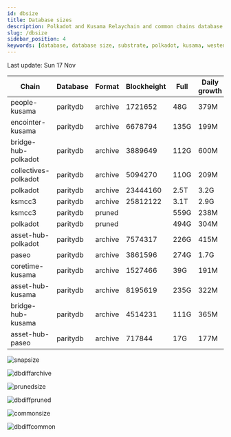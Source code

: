 ```yaml
---
id: dbsize
title: Database sizes
description: Polkadot and Kusama Relaychain and common chains database sizes
slug: /dbsize
sidebar_position: 4
keywords: [database, database size, substrate, polkadot, kusama, westend]
---
```



Last update: Sun 17 Nov

| Chain    | Database   | Format | Blockheight | Full         | Daily growth |
| ------------------------| ----------- | -------- | ------- | ---------- | ----- | 
| people-kusama | paritydb | archive | 1721652 | 48G | 379M |
| encointer-kusama | paritydb | archive | 6678794 | 135G | 199M |
| bridge-hub-polkadot | paritydb | archive | 3889649 | 112G | 600M |
| collectives-polkadot | paritydb | archive | 5094270 | 110G | 209M |
| polkadot | paritydb | archive | 23444160 | 2.5T | 3.2G |
| ksmcc3 | paritydb | archive | 25812122 | 3.1T | 2.9G |
| ksmcc3 | paritydb | pruned |  | 559G | 238M |
| polkadot | paritydb | pruned |  | 494G | 304M |
| asset-hub-polkadot | paritydb | archive | 7574317 | 226G | 415M |
| paseo | paritydb | archive | 3861596 | 274G | 1.7G |
| coretime-kusama | paritydb | archive | 1527466 | 39G | 191M |
| asset-hub-kusama | paritydb | archive | 8195619 | 235G | 322M |
| bridge-hub-kusama | paritydb | archive | 4514231 | 111G | 365M |
| asset-hub-paseo | paritydb | archive | 717844 | 17G | 177M |

![snapsize](/img/archivesize.png)

![dbdiffarchive](/img/dbdiffrelay.png)

![prunedsize](/img/prunedsize.png)

![dbdiffpruned](/img/dbdiffpruned.png)

![commonsize](/img/commonsize.png)

![dbdiffcommon](/img/dbdiffcommon.png)
